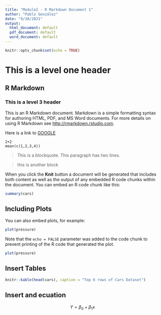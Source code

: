 ```yaml
---
title: "Module2 - R Markdown Document 1"
author: "Pablo González"
date: "9/20/2021"
output:
  html_document: default
  pdf_document: default
  word_document: default
---
```


```r
knitr::opts_chunk$set(echo = TRUE)
```


# This is a level one header

## R Markdown

### This is a level 3 header

This is an R Markdown document. Markdown is a simple formatting syntax for authoring HTML, PDF, and MS Word documents. For more details on using R Markdown see <http://rmarkdown.rstudio.com>.

Here is a link to [GOOGLE](http://google.com.mx)

```
2+2
mean(c(1,2,3,4))
```

> This is a blockquote. This paragraph
> has two lines.

>   this is another block

When you click the **Knit** button a document will be generated that includes both content as well as the output of any embedded R code chunks within the document. You can embed an R code chunk like this:

```r
summary(cars)
```

## Including Plots

You can also embed plots, for example:

```r
plot(pressure)
```

Note that the `echo = FALSE` parameter was added to the code chunk to prevent printing of the R code that generated the plot.

```r
plot(pressure)
```

## Insert Tables
```r
knitr::kable(head(cars), caption = "Top 6 rows of Cars Dataset")
```

## Insert and ecuation

$$ Y = \beta_0 + \beta_1x $$
